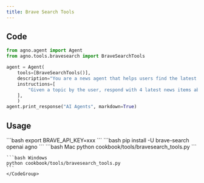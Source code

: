 ```yaml
---
title: Brave Search Tools
---
```


## Code

```python cookbook/tools/bravesearch_tools.py
from agno.agent import Agent
from agno.tools.bravesearch import BraveSearchTools

agent = Agent(
    tools=[BraveSearchTools()],
    description="You are a news agent that helps users find the latest news.",
    instructions=[
        "Given a topic by the user, respond with 4 latest news items about that topic."
    ],
    )
agent.print_response("AI Agents", markdown=True)
```

## Usage

<Steps>
  <Snippet file="create-venv-step.mdx" />

  <Step title="Set your API credentials">
    ```bash
    export BRAVE_API_KEY=xxx
    ```
  </Step>

  <Step title="Install libraries">
    ```bash
    pip install -U brave-search openai agno
    ```
  </Step>

  <Step title="Run Agent">
    <CodeGroup>
    ```bash Mac
    python cookbook/tools/bravesearch_tools.py
    ```

    ```bash Windows
    python cookbook/tools/bravesearch_tools.py
    ```
    </CodeGroup>
  </Step>
</Steps>
